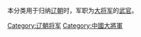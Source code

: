 本分类用于归纳[[辽朝|辽朝]]时，军职为[[大將軍_(中國)|大将军]]的[[武官|武官]]。

[[Category:辽朝将军|Category:辽朝将军]]
[[Category:中國大將軍|Category:中國大將軍]]